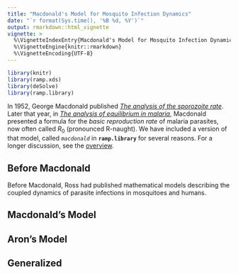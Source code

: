 ```yaml
---
title: "Macdonald's Model for Mosquito Infection Dynamics"
date: "`r format(Sys.time(), '%B %d, %Y')`"
output: rmarkdown::html_vignette
vignette: >
  %\VignetteIndexEntry{Macdonald's Model for Mosquito Infection Dynamics}
  %\VignetteEngine{knitr::rmarkdown}
  %\VignetteEncoding{UTF-8}
---
```

  
```r
library(knitr)
library(ramp.xds)
library(deSolve)
library(ramp.library)
```

In 1952, George Macdonald published [*The analysis of the sporozoite rate*](https://pubmed.ncbi.nlm.nih.gov/14958825/).  Later that year, in  [*The analysis of equilibrium in malaria*](https://pubmed.ncbi.nlm.nih.gov/12995455/), Macdonald presented a formula for the *basic reproduction rate* of malaria parasites, now often called $R_0$ (pronounced R-naught). We have included a version of that model, called *`macdonald`* in **`ramp.library`** for several reasons. For a longer discussion, see the [overview](MYZ-Overview.html). 

## Before Macdonald

Before Macdonald, Ross had published mathematical models describing the coupled dynamics of parasite infections in mosquitoes and humans. 

## Macdonald's Model

## Aron's Model 

## Generalized 


